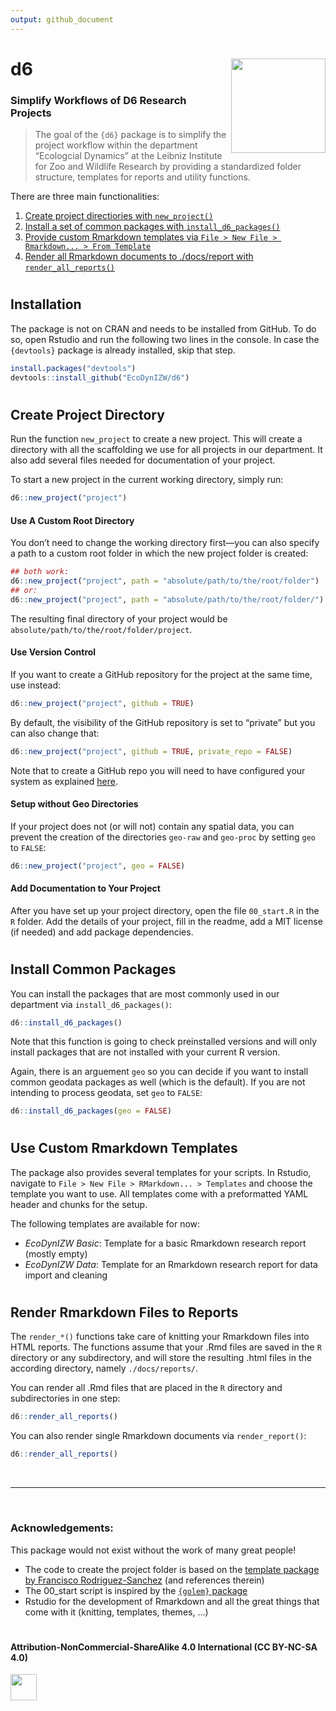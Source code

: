 ```yaml
---
output: github_document
---
```


# d6 <img src='man/figures/hexlogo_pure.png' align="right" height="151.5" /></a>


### Simplify Workflows of D6 Research Projects 

> The goal of the `{d6}` package is to simplify the project workflow within the department "Ecologcial Dynamics" at the Leibniz Institute for Zoo and Wildlife Research by providing a standardized folder structure, templates for reports and utility functions.


There are three main functionalities:

1. [Create project directiories with `new_project()`](#create-project-directory)
1. [Install a set of common packages with `install_d6_packages()`](#install-common-packages)
1. [Provide custom Rmarkdown templates via `File > New File > Rmarkdown... > From Template`](#use-custom-rmarkdown-templates)
1. [Render all Rmarkdown documents to ./docs/report with `render_all_reports()`](#render-rmarkdown-files-to-reports)

#

## Installation

The package is not on CRAN and needs to be installed from GitHub. To do so, open Rstudio and run the following two lines in the console. In case the `{devtools}` package is already installed, skip that step.

```r
install.packages("devtools")
devtools::install_github("EcoDynIZW/d6")
```

#

## Create Project Directory

Run the function `new_project` to create a new project. This will create a directory with all the scaffolding we use for all projects in our department. It also add several files needed for documentation of your project.

To start a new project in the current working directory, simply run:

```r
d6::new_project("project")
```

#### Use A Custom Root Directory

You don't need to change the working directory first—you can also specify a path to a custom root folder in which the new project folder is created:

```r
## both work:
d6::new_project("project", path = "absolute/path/to/the/root/folder")
## or:
d6::new_project("project", path = "absolute/path/to/the/root/folder/")
```

The resulting final directory of your project would be `absolute/path/to/the/root/folder/project`.

#### Use Version Control

If you want to create a GitHub repository for the project at the same time, use instead:

```r
d6::new_project("project", github = TRUE)
```

By default, the visibility of the GitHub repository is set to "private" but you can also change that:

```r
d6::new_project("project", github = TRUE, private_repo = FALSE)
```

Note that to create a GitHub repo you will need to have configured your system as explained [here](http://www.rdocumentation.org/packages/devtools/functions/use_github).

#### Setup without Geo Directories

If your project does not (or will not) contain any spatial data, you can prevent the creation of the directories `geo-raw` and `geo-proc` by setting `geo` to `FALSE`:

```r
d6::new_project("project", geo = FALSE)
```


#### Add Documentation to Your Project

After you have set up your project directory, open the file `00_start.R` in the `R` folder. Add the details of your project, fill in the readme, add a MIT license (if needed) and add package dependencies.

#

## Install Common Packages

You can install the packages that are most commonly used in our department via `install_d6_packages()`:

```r
d6::install_d6_packages()
```

Note that this function is going to check preinstalled versions and will only install packages that are not installed with your current R version.

Again, there is an arguement `geo` so you can decide if you want to install common geodata packages as well (which is the default). If you are not intending to process geodata, set `geo` to `FALSE`:

```r
d6::install_d6_packages(geo = FALSE)
```

#

## Use Custom Rmarkdown Templates

The package also provides several templates for your scripts. In Rstudio, navigate to `File > New File > RMarkdown... > Templates` and choose the template you want to use. All templates come with a preformatted YAML header and chunks for the setup.

The following templates are available for now:

* *EcoDynIZW Basic*: Template for a basic Rmarkdown research report (mostly empty)
* *EcoDynIZW Data*: Template for an Rmarkdown research report for data import and cleaning

#

## Render Rmarkdown Files to Reports

The `render_*()` functions take care of knitting your Rmarkdown files into HTML reports. The functions assume that your .Rmd files are saved in the `R`  directory or any subdirectory, and will store the resulting .html files in the according directory, namely `./docs/reports/`.

You can render all .Rmd files that are placed in the `R` directory and subdirectories in one step:

```r
d6::render_all_reports()
```

You can also render single Rmarkdown documents via `render_report()`:

```r
d6::render_all_reports()
```

<br>

***

<br>

### Acknowledgements:

This package would not exist without the work of many great people!

* The code to create the project folder is based on the [template package by Francisco Rodriguez-Sanchez](https://github.com/Pakillo/template) (and references therein)
* The 00_start script is inspired by the [`{golem}` package](https://thinkr-open.github.io/golem/)
* Rstudio for the development of Rmarkdown and all the great things that come with it (knitting, templates, themes, ...)

#

#### Attribution-NonCommercial-ShareAlike 4.0 International (CC BY-NC-SA 4.0)
<div style="width:300px; height:200px">
<img src=https://camo.githubusercontent.com/00f7814990f36f84c5ea74cba887385d8a2f36be/68747470733a2f2f646f63732e636c6f7564706f7373652e636f6d2f696d616765732f63632d62792d6e632d73612e706e67 alt="" height="42">
</div>